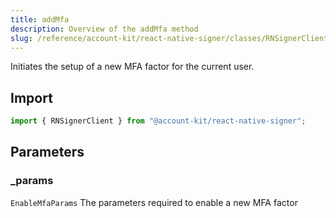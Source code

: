 ```yaml
---
title: addMfa
description: Overview of the addMfa method
slug: /reference/account-kit/react-native-signer/classes/RNSignerClient/addMfa
---
```



Initiates the setup of a new MFA factor for the current user.

## Import

```ts
import { RNSignerClient } from "@account-kit/react-native-signer";
```

## Parameters

### \_params

`EnableMfaParams`
The parameters required to enable a new MFA factor
